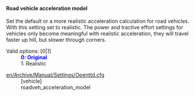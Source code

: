 
====Road vehicle acceleration model====
{{en/Feature|1.1|align="right"|text=(since 1.1.0)}}
Set the default or a more realistic acceleration calculation for road vehicles. With this setting set to realistic. The power and tractive effort settings for vehicles only become meaningful with realistic acceleration, they will travel faster up hill, but slower through corners.

;Valid options<nowiki>:</nowiki> [0|1]
: <span style="color:blue">'''0: Original'''</span>
: 1: Realistic

;[[en/Archive/Manual/Settings/Openttd.cfg]]
:[vehicle]
:roadveh_acceleration_model